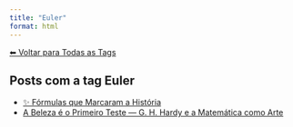 ```yaml
---
title: "Euler"
format: html
---
```


[⬅ Voltar para Todas as Tags](../tags.qmd)

## Posts com a tag **Euler**

- [✨ Fórmulas que Marcaram a História](/posts/matematica/equacoes-historicas.html)
- [A Beleza é o Primeiro Teste — G. H. Hardy e a Matemática como Arte](/posts/matematica/beleza-matematica.html)
